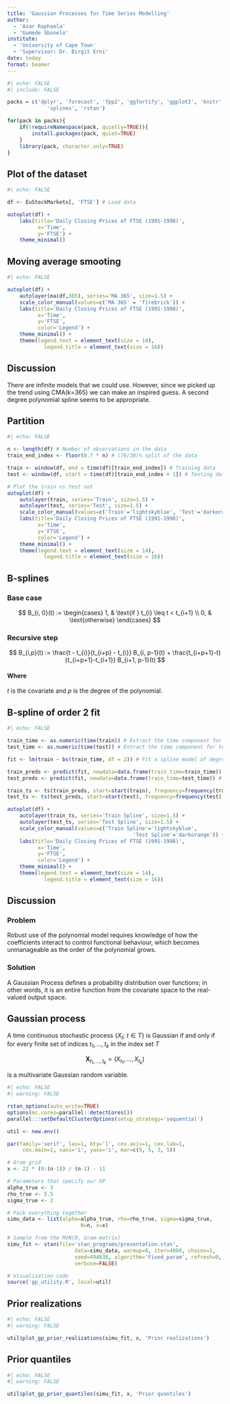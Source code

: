 ```yaml
---
title: 'Gaussian Processes for Time Series Modelling'
author:
  - 'Azar Raphaela'
  - 'Gumede Sbonelo'
institute:  
  - 'University of Cape Town'
  - 'Supervisor: Dr. Birgit Erni'
date: today
format: beamer
---
```


```r
#| echo: FALSE
#| include: FALSE

packs = c('dplyr', 'forecast', 'fpp2', 'ggfortify', 'ggplot2', 'knitr', 
			 'splines', 'rstan')

for(pack in packs){
	if(!requireNamespace(pack, quietly=TRUE)){
		install.packages(pack, quiet=TRUE)
	}
	library(pack, character.only=TRUE)
}
```

## Plot of the dataset

```r
#| echo: FALSE

df <- EuStockMarkets[, 'FTSE'] # Load data

autoplot(df) +
	labs(title='Daily Closing Prices of FTSE (1991-1998)',
		  x='Time',
		  y='FTSE') + 
	theme_minimal()
```

## Moving average smooting

```r
#| echo: FALSE

autoplot(df) +
	autolayer(ma(df,365), series='MA 365', size=1.5) +
	scale_color_manual(values=c('MA 365' = 'firebrick')) +
	labs(title='Daily Closing Prices of FTSE (1991-1998)',
		  x='Time',
		  y='FTSE',
		  color='Legend') + 
	theme_minimal() +
	theme(legend.text = element_text(size = 14), 
			legend.title = element_text(size = 16))
```

## Discussion

There are infinite models that we could use. However, since we picked up the trend 
using CMA(k=365) we can make an inspired guess. 
A second degree polynomial spline seems to be appropriate.

## Partition

```r
#| echo: FALSE

n <- length(df) # Number of observations in the data
train_end_index <- floor(0.7 * n) # (70/30)% split of the data

train <- window(df, end = time(df)[train_end_index]) # Training data
test <- window(df, start = time(df)[train_end_index + 1]) # Testing data

# Plot the train vs test set
autoplot(df) +
	autolayer(train, series='Train', size=1.5) +
	autolayer(test, series='Test', size=1.5) +
	scale_color_manual(values=c('Train'='lightskyblue', 'Test'='darkorange')) +
	labs(title='Daily Closing Prices of FTSE (1991-1998)',
		  x='Time',
		  y='FTSE',
		  color='Legend') + 
	theme_minimal() +
	theme(legend.text = element_text(size = 14), 
			legend.title = element_text(size = 16))
```

## B-splines

### Base case

$$
B_{i, 0}(t) := 
\begin{cases} 
	1, & \text{if } t_{i} \leq t < t_{i+1} \\
	0, & \text{otherwise}
\end{cases}
$$

### Recursive step

$$
B_{i,p}(t) := 
\frac{t - t_{i}}{t_{i+p} - t_{i}} B_{i, p-1}(t) 
+ \frac{t_{i+p+1}-t}{t_{i+p+1}-t_{i+1}} B_{i+1, p-1}(t)
$$

#### Where

$t$ is the covariate and $p$ is the degree of the polynomial.

## B-spline of order 2 fit

```r
#| echo: FALSE

train_time <- as.numeric(time(train)) # Extract the time component for training data
test_time <- as.numeric(time(test)) # Extract the time component for testing data

fit <- lm(train ~ bs(train_time, df = 2)) # Fit a spline model of degree 2

train_preds <- predict(fit, newdata=data.frame(train_time=train_time)) # Spline on training data
test_preds <- predict(fit, newdata=data.frame(train_time=test_time)) # Extrapolate

train_ts <- ts(train_preds, start=start(train), frequency=frequency(train)) # Convert to ts
test_ts <- ts(test_preds, start=start(test), frequency=frequency(test)) # Convert to ts

autoplot(df) +
	autolayer(train_ts, series='Train Spline', size=1.5) +
	autolayer(test_ts, series='Test Spline', size=1.5) +
	scale_color_manual(values=c('Train Spline'='lightskyblue', 
										 'Test Spline'='darkorange')) +
	labs(title='Daily Closing Prices of FTSE (1991-1998)',
		  x='Time',
		  y='FTSE',
		  color='Legend') + 
	theme_minimal() +
	theme(legend.text = element_text(size = 14), 
			legend.title = element_text(size = 16))
```

## Discussion

### Problem

Robust use of the polynomial model requires knowledge of how the coefficients 
interact to control functional behaviour, 
which becomes unmanageable as the order of the polynomial grows.

### Solution

A Gaussian Process defines a probability distribution over functions; in other words, 
it is an entire function from the covariate space to the real-valued output space.

## Gaussian process

A time continuous stochastic process $\{X_{t}; \ t \in T\}$ is Gaussian 
if and only if for every finite set of indices $t_{1},...,t_{k}$ in the index set $T$

$$\mathbf{X}_{t_{1},...,t_{k}} = (X_{t_{1}},...,X_{t_{k}})$$ 

is a multivariate Gaussian random variable.

```r
#| echo: FALSE
#| warning: FALSE

rstan_options(auto_write=TRUE)
options(mc.cores=parallel::detectCores())
parallel:::setDefaultClusterOptions(setup_strategy='sequential')

util <- new.env()

par(family='serif', las=1, bty='l', cex.axis=1, cex.lab=1,
	 cex.main=1, xaxs='i', yaxs='i', mar=c(5, 5, 3, 5))

# Gram grid
x <- 22 * (0:(n-1)) / (n-1) - 11

# Parameters that specify our GP
alpha_true <- 3
rho_true <- 5.5
sigma_true <- 2

# Pack everything together
simu_data <- list(alpha=alpha_true, rho=rho_true, sigma=sigma_true, 
						N=n, x=x)

# Sample from the MVN(0, Gram-matrix)
simu_fit <- stan(file='stan_programs/presentation.stan', 
					  data=simu_data, warmup=0, iter=4000, chains=1, 
					  seed=494838, algorithm='Fixed_param', refresh=0, 
					  verbose=FALSE)

# Visualization code
source('gp_utility.R', local=util)
```

## Prior realizations

```r
#| echo: FALSE
#| warning: FALSE

util$plot_gp_prior_realizations(simu_fit, x, 'Prior realizations')
```

## Prior quantiles

```r
#| echo: FALSE
#| warning: FALSE

util$plot_gp_prior_quantiles(simu_fit, x, 'Prior quantiles')
```
